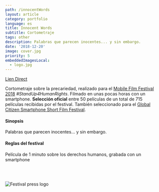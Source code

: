 ```yaml
---
path: /innocentWords
layout: article
category: portfolio
language: es
title: Innocent Words
subtitle: Cortometraje
tags: other
description: Palabras que parecen inocentes... y sin embargo.
date: '2018-12-20'
image: cover.jpg
priority: 5
embeddedImagesLocal:
  - logo.jpg
---
```


<ResponsiveIframe
  src="https://www.youtube.com/embed/V4CsJzZjhOk?rel=0"
  width="1920"
  height="1080"
/>

[Lien Direct](https://www.youtube.com/watch?v=V4CsJzZjhOk)

Cortometraje sobre la precariedad, realizado para el [Mobile Film Festival 2018](https://mobilefilmfestival.com/) _#StandUp4HumanRights_.
Filmado en unas pocas horas con un smartphone.
**Selección oficial**  entre 50 películas de un total de 715 películas recibidas por el festival.
También seleccionado para el [Global Citizen Smartphone Short Film Festival](//www.oncaravan.org/global-citizen).


#### Sinopsis

Palabras que parecen inocentes... y sin embargo.

#### Reglas del festival

Película de 1 minuto sobre los derechos humanos, grabada con un smartphone

<br />
<br />

![Festival press logo](logo.jpg)
